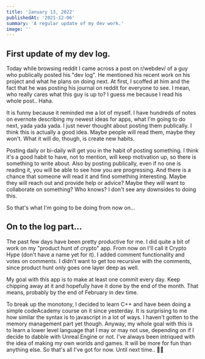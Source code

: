 ```yaml
---
title: 'January 13, 2022'
publishedAt: '2021-12-06'
summary: 'A regular update of my dev work.'
image: ''
---
```


## First update of my dev log.

Today while browsing reddit I came across a post on r/webdev/ of a guy who publically posted his "dev log". He mentioned his recent work on his project and what he plans on doing next. At first, I scoffed at him and the fact that he was posting his journal on reddit for everyone to see. I mean, who really cares what this guy is up to? I guess me because I read his whole post.. Haha. 

It is funny because it reminded me a lot of myself. I have hundreds of notes on evernote describing my newest ideas for apps, what I'm going to do next, yada yada yada. I just never thought about posting them publically. I think this is actually a good idea. Maybe people will read them, maybe they won't. What it will do, though, is create new habits.

Posting daily or bi-daily will get you in the habit of posting something. I think it's a good habit to have, not to mention, will keep motivation up, so there is something to write about. Also by posting publically, even if no one is reading it, you will be able to see how you are progressing. And there is a chance that someone will read it and find something interesting. Maybe they will reach out and provide help or advice? Maybe they will want to collaborate on something? Who knows? I don't see any downsides to doing this.

So that's what I'm going to be doing from now on...

## On to the log part...

The past few days have been pretty productive for me. I did quite a bit of work on my "product hunt of crypto" app. From now on I'll call it Crypto Hype (don't have a name yet for it). I added comment functionality and votes on comments. I didn't want to get too recursive with the comments, since product hunt only goes one layer deep as well. 

My goal with this app is to make at least one commit every day. Keep chipping away at it and hopefully have it done by the end of the month. That means, probably by the end of February in dev time.

To break up the monotony, I decided to learn C++ and have been doing a simple codeAcademy course on it since yesterday. It is surprising to me how similar the syntax is to javascript in a lot of ways. I haven't gotten to the memory management part yet though. Anyway, my whole goal with this is to learn a lower level language that I may or may not use, depending on if I decide to dabble with Unreal Engine or not. I've always been intriqued with the idea of making my own worlds and games. It will be more for fun than anything else. So that's all I've got for now. Until next time.. ✌🏻
